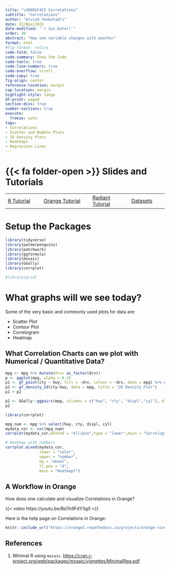 ```yaml
---
title: "\U0001F4CE Correlations"
subtitle: "Correlations"
author: "Arvind Venkatadri"
date: 22/Nov/2022
date-modified: "`r Sys.Date()`"
order: 30
abstract: "How one variable changes with another"
format: html
#fig-format: retina
code-fold: false
code-summary: Show the Code
code-tools: true
code-line-numbers: true
code-overflow: scroll
code-copy: true
fig-align: center
reference-location: margin
cap-location: margin
highlight-style: tango
df-print: paged
section-divs: true
number-sections: true
execute: 
  freeze: auto
tags:
- Correlations  
- Scatter and Bubble Plots  
- 2D Density Plots  
- Heatmaps  
- Regression Lines  
---
```


# {{< fa folder-open >}} Slides and Tutorials

|                                                                    |                                                                                                                         |                                                                                                   |                                                                                        |
|---------------|--------------------|----------------|---------------|
| <a href="./files/correlations.qmd"><i class="fa-brands             
             fa-r-project"></i> R Tutorial</a>                       | <a href="./files/correlations.ows"> <iconify-icon icon="fluent-emoji:orange-circle"></iconify-icon> Orange Tutorial</a> | <a href="./files/correlations.rda"> <i class="fa-solid fa-person-rays"></i> Radiant Tutorial</a>  | <a href="./files/data/qdd-data.zip"> <i class="fa-solid fa-database"></i> Datasets</a> |


# Setup the Packages

```r
library(tidyverse)
library(palmerpenguins)
library(patchwork)
library(ggformula)
library(mosaic)
library(GGally)
library(corrplot)

#library(grid)

```

# What graphs will we see today?

Some of the very basic and commonly used plots for data are:

-   Scatter Plot
-   Contour Plot
-   Correlogram
-   Heatmap

## What Correlation Charts can we plot with Numerical / Quantitative Data?

```r
mpg <- mpg %>% mutate(drv= as_factor(drv))
p <- ggplot(mpg, alpha = 0.3) 
p1 <- gf_point(cty ~ hwy, fill = ~drv, colour = ~drv, data = mpg) %>% gf_smooth(method = "lm", title = "Scatter Plot with Correlation/Regression/Trend Line")
p2 <- gf_density_2d(cty~hwy, data = mpg, title = "2D Density Plot")
p1 + p2

```

```r
p2 <- GGally::ggpairs(mpg, columns = c("hwy", "cty", "displ","cyl"), diag = list("densityDiag"), title = "Pairwise Correlations Plot")
p2

```

```r
library(corrplot)

mpg_num <- mpg %>% select(hwy, cty, displ, cyl)
mydata_cor <- cor(mpg_num)
corrplot(mydata_cor,method = "ellipse",type = "lower",main = "Correlogram")

# Heatmap with numbers
corrplot.mixed(mydata_cor, 
               lower = "color",
               upper = "number",
               bg = "wheat",
               tl.pos = "d",
               main = "Heatmap?")


```

## A Workflow in Orange

How does one calculate and visualize Correlations in Orange?

{{< video https://youtu.be/Bd7n9FdY3g0 >}}

Here is the help page on Correlations in Orange:

```r
knitr::include_url("https://orange3.readthedocs.io/projects/orange-visual-programming/en/latest/widgets/data/correlations.html")

```


## References

1.  Minimal R using `mosaic`.
    <https://cran.r-project.org/web/packages/mosaic/vignettes/MinimalRgg.pdf>
